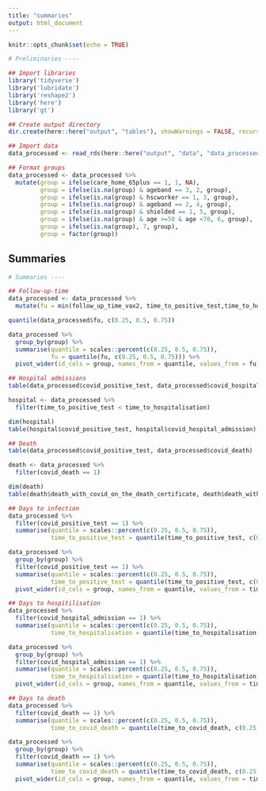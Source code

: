 ```yaml
---
title: "summaries"
output: html_document
---
```


```r
knitr::opts_chunk$set(echo = TRUE)
```

```r
# Preliminaries ----

## Import libraries
library('tidyverse')
library('lubridate')
library('reshape2')
library('here')
library('gt')

## Create output directory
dir.create(here::here("output", "tables"), showWarnings = FALSE, recursive=TRUE)

## Import data
data_processed <- read_rds(here::here("output", "data", "data_processed.rds"))

## Format groups
data_processed <- data_processed %>%
  mutate(group = ifelse(care_home_65plus == 1, 1, NA),
         group = ifelse(is.na(group) & ageband == 3, 2, group),
         group = ifelse(is.na(group) & hscworker == 1, 3, group),
         group = ifelse(is.na(group) & ageband == 2, 4, group),
         group = ifelse(is.na(group) & shielded == 1, 5, group),
         group = ifelse(is.na(group) & age >=50 & age <70, 6, group),
         group = ifelse(is.na(group), 7, group),
         group = factor(group))
```

## Summaries
```r
# Summaries ----

## Follow-up-time
data_processed <- data_processed %>%
  mutate(fu = min(follow_up_time_vax2, time_to_positive_test,time_to_hospitalisation,time_to_covid_death))

quantile(data_processed$fu, c(0.25, 0.5, 0.75))

data_processed %>%
  group_by(group) %>%  
  summarise(quantile = scales::percent(c(0.25, 0.5, 0.75)),
            fu = quantile(fu, c(0.25, 0.5, 0.75))) %>%
  pivot_wider(id_cols = group, names_from = quantile, values_from = fu)

## Hospital admissions
table(data_processed$covid_positive_test, data_processed$covid_hospital_admission)

hospital <- data_processed %>%
  filter(time_to_positive_test < time_to_hospitalisation)

dim(hospital)
table(hospital$covid_positive_test, hospital$covid_hospital_admission)

## Death
table(data_processed$covid_positive_test, data_processed$covid_death)

death <- data_processed %>%
  filter(covid_death == 1) 

dim(death)
table(death$death_with_covid_on_the_death_certificate, death$death_with_28_days_of_covid_positive_test)

## Days to infection
data_processed %>%
  filter(covid_positive_test == 1) %>%  
  summarise(quantile = scales::percent(c(0.25, 0.5, 0.75)),
            time_to_positive_test = quantile(time_to_positive_test, c(0.25, 0.5, 0.75)))

data_processed %>%
  group_by(group) %>%
  filter(covid_positive_test == 1) %>%  
  summarise(quantile = scales::percent(c(0.25, 0.5, 0.75)),
            time_to_positive_test = quantile(time_to_positive_test, c(0.25, 0.5, 0.75)))  %>%
  pivot_wider(id_cols = group, names_from = quantile, values_from = time_to_positive_test)

## Days to hospitilisation
data_processed %>%
  filter(covid_hospital_admission == 1) %>%  
  summarise(quantile = scales::percent(c(0.25, 0.5, 0.75)),
            time_to_hospitalisation = quantile(time_to_hospitalisation, c(0.25, 0.5, 0.75)))

data_processed %>%
  group_by(group) %>%
  filter(covid_hospital_admission == 1) %>%  
  summarise(quantile = scales::percent(c(0.25, 0.5, 0.75)),
            time_to_hospitalisation = quantile(time_to_hospitalisation, c(0.25, 0.5, 0.75)))  %>%
  pivot_wider(id_cols = group, names_from = quantile, values_from = time_to_hospitalisation)

## Days to death
data_processed %>%
  filter(covid_death == 1) %>%  
  summarise(quantile = scales::percent(c(0.25, 0.5, 0.75)),
            time_to_covid_death = quantile(time_to_covid_death, c(0.25, 0.5, 0.75)))

data_processed %>%
  group_by(group) %>%
  filter(covid_death == 1) %>%  
  summarise(quantile = scales::percent(c(0.25, 0.5, 0.75)),
            time_to_covid_death = quantile(time_to_covid_death, c(0.25, 0.5, 0.75))) %>%
  pivot_wider(id_cols = group, names_from = quantile, values_from = time_to_covid_death)
```
